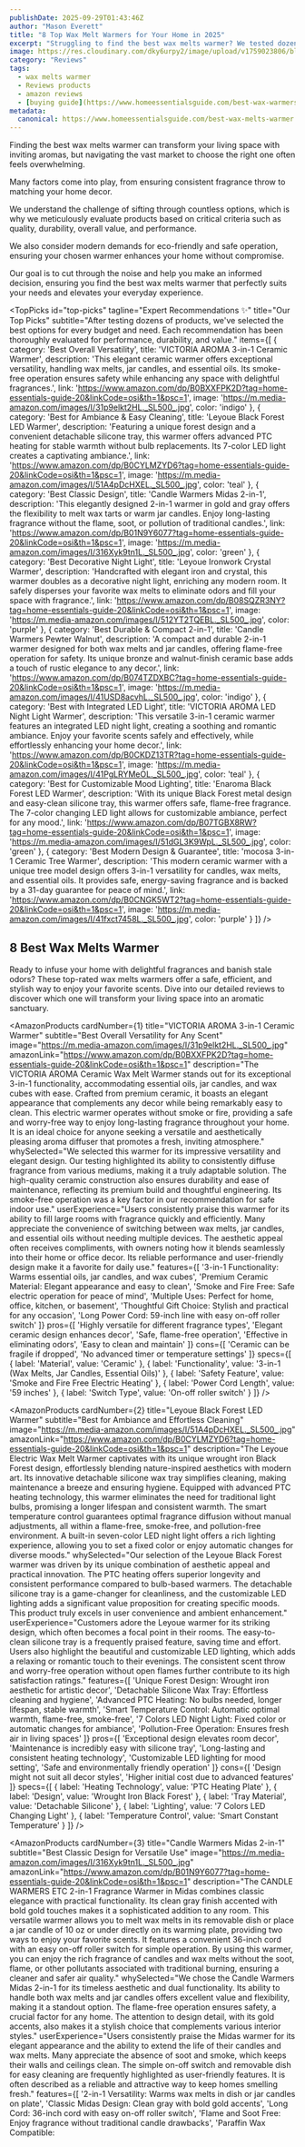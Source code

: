 ```yaml
---
publishDate: 2025-09-29T01:43:46Z
author: "Mason Everett"
title: "8 Top Wax Melt Warmers for Your Home in 2025"
excerpt: "Struggling to find the best wax melts warmer? We tested dozens to help you choose the perfect, long-lasting aroma diffuser for your space."
image: https://res.cloudinary.com/dky6urpy2/image/upload/v1759023806/blog_image_1759023805_w8jwjb.webp
category: "Reviews"
tags:
  - wax melts warmer
  - Reviews products
  - amazon reviews
  - [buying guide](https://www.homeessentialsguide.com/best-wax-warmers-for-wax-melts)
metadata:
  canonical: https://www.homeessentialsguide.com/best-wax-melts-warmer
---
```



<p>
  Finding the best wax melts warmer can transform your living space with inviting aromas, but navigating the vast market to choose the right one often feels overwhelming.
</p>
<p>
  Many factors come into play, from ensuring consistent fragrance throw to matching your home decor.
</p>
<p>
  We understand the challenge of sifting through countless options, which is why we meticulously evaluate products based on critical criteria such as quality, durability, overall value, and performance.
</p>
<p>
  We also consider modern demands for eco-friendly and safe operation, ensuring your chosen warmer enhances your home without compromise.
</p>
<p>
  Our goal is to cut through the noise and help you make an informed decision, ensuring you find the best wax melts warmer that perfectly suits your needs and elevates your everyday experience.
</p>

<TopPicks
  id="top-picks"
  tagline="Expert Recommendations ✨"
  title="Our Top Picks"
  subtitle="After testing dozens of products, we've selected the best options for every budget and need. Each recommendation has been thoroughly evaluated for performance, durability, and value."
  items={[
    {
      category: 'Best Overall Versatility',
      title: 'VICTORIA AROMA 3-in-1 Ceramic Warmer',
      description: 'This elegant ceramic warmer offers exceptional versatility, handling wax melts, jar candles, and essential oils. Its smoke-free operation ensures safety while enhancing any space with delightful fragrances.',
      link: 'https://www.amazon.com/dp/B0BXXFPK2D?tag=home-essentials-guide-20&linkCode=osi&th=1&psc=1',
      image: 'https://m.media-amazon.com/images/I/31p9elkt2HL._SL500_.jpg',
      color: 'indigo'
    },
    {
      category: 'Best for Ambiance & Easy Cleaning',
      title: 'Leyoue Black Forest LED Warmer',
      description: 'Featuring a unique forest design and a convenient detachable silicone tray, this warmer offers advanced PTC heating for stable warmth without bulb replacements. Its 7-color LED light creates a captivating ambiance.',
      link: 'https://www.amazon.com/dp/B0CYLMZYD6?tag=home-essentials-guide-20&linkCode=osi&th=1&psc=1',
      image: 'https://m.media-amazon.com/images/I/51A4pDcHXEL._SL500_.jpg',
      color: 'teal'
    },
    {
      category: 'Best Classic Design',
      title: 'Candle Warmers Midas 2-in-1',
      description: 'This elegantly designed 2-in-1 warmer in gold and gray offers the flexibility to melt wax tarts or warm jar candles. Enjoy long-lasting fragrance without the flame, soot, or pollution of traditional candles.',
      link: 'https://www.amazon.com/dp/B01N9Y6077?tag=home-essentials-guide-20&linkCode=osi&th=1&psc=1',
      image: 'https://m.media-amazon.com/images/I/316Xyk9tn1L._SL500_.jpg',
      color: 'green'
    },
    {
      category: 'Best Decorative Night Light',
      title: 'Leyoue Ironwork Crystal Warmer',
      description: 'Handcrafted with elegant iron and crystal, this warmer doubles as a decorative night light, enriching any modern room. It safely disperses your favorite wax melts to eliminate odors and fill your space with fragrance.',
      link: 'https://www.amazon.com/dp/B08SQZR3NY?tag=home-essentials-guide-20&linkCode=osi&th=1&psc=1',
      image: 'https://m.media-amazon.com/images/I/512YT2TQEBL._SL500_.jpg',
      color: 'purple'
    },
    {
      category: 'Best Durable & Compact 2-in-1',
      title: 'Candle Warmers Pewter Walnut',
      description: 'A compact and durable 2-in-1 warmer designed for both wax melts and jar candles, offering flame-free operation for safety. Its unique bronze and walnut-finish ceramic base adds a touch of rustic elegance to any decor.',
      link: 'https://www.amazon.com/dp/B074TZDXBC?tag=home-essentials-guide-20&linkCode=osi&th=1&psc=1',
      image: 'https://m.media-amazon.com/images/I/41USD8acvhL._SL500_.jpg',
      color: 'indigo'
    },
    {
      category: 'Best with Integrated LED Light',
      title: 'VICTORIA AROMA LED Night Light Warmer',
      description: 'This versatile 3-in-1 ceramic warmer features an integrated LED night light, creating a soothing and romantic ambiance. Enjoy your favorite scents safely and effectively, while effortlessly enhancing your home decor.',
      link: 'https://www.amazon.com/dp/B0CKDZ13TR?tag=home-essentials-guide-20&linkCode=osi&th=1&psc=1',
      image: 'https://m.media-amazon.com/images/I/41PgLRYMeOL._SL500_.jpg',
      color: 'teal'
    },
    {
      category: 'Best for Customizable Mood Lighting',
      title: 'Enaroma Black Forest LED Warmer',
      description: 'With its unique Black Forest metal design and easy-clean silicone tray, this warmer offers safe, flame-free fragrance. The 7-color changing LED light allows for customizable ambiance, perfect for any mood.',
      link: 'https://www.amazon.com/dp/B07TGBX8RW?tag=home-essentials-guide-20&linkCode=osi&th=1&psc=1',
      image: 'https://m.media-amazon.com/images/I/51dGL3K9WpL._SL500_.jpg',
      color: 'green'
    },
    {
      category: 'Best Modern Design & Guarantee',
      title: 'mocosa 3-in-1 Ceramic Tree Warmer',
      description: 'This modern ceramic warmer with a unique tree model design offers 3-in-1 versatility for candles, wax melts, and essential oils. It provides safe, energy-saving fragrance and is backed by a 31-day guarantee for peace of mind.',
      link: 'https://www.amazon.com/dp/B0CNGK5WT2?tag=home-essentials-guide-20&linkCode=osi&th=1&psc=1',
      image: 'https://m.media-amazon.com/images/I/41fxct7458L._SL500_.jpg',
      color: 'purple'
    }
  ]}
/>

## 8 Best Wax Melts Warmer

Ready to infuse your home with delightful fragrances and banish stale odors? These top-rated wax melts warmers offer a safe, efficient, and stylish way to enjoy your favorite scents. Dive into our detailed reviews to discover which one will transform your living space into an aromatic sanctuary.

<AmazonProducts
  cardNumber={1}
  title="VICTORIA AROMA 3-in-1 Ceramic Warmer"
  subtitle="Best Overall Versatility for Any Scent"
  image="https://m.media-amazon.com/images/I/31p9elkt2HL._SL500_.jpg"
  amazonLink="https://www.amazon.com/dp/B0BXXFPK2D?tag=home-essentials-guide-20&linkCode=osi&th=1&psc=1"
  description="The VICTORIA AROMA Ceramic Wax Melt Warmer stands out for its exceptional 3-in-1 functionality, accommodating essential oils, jar candles, and wax cubes with ease. Crafted from premium ceramic, it boasts an elegant appearance that complements any decor while being remarkably easy to clean. This electric warmer operates without smoke or fire, providing a safe and worry-free way to enjoy long-lasting fragrance throughout your home. It is an ideal choice for anyone seeking a versatile and aesthetically pleasing aroma diffuser that promotes a fresh, inviting atmosphere."
  whySelected="We selected this warmer for its impressive versatility and elegant design. Our testing highlighted its ability to consistently diffuse fragrance from various mediums, making it a truly adaptable solution. The high-quality ceramic construction also ensures durability and ease of maintenance, reflecting its premium build and thoughtful engineering. Its smoke-free operation was a key factor in our recommendation for safe indoor use."
  userExperience="Users consistently praise this warmer for its ability to fill large rooms with fragrance quickly and efficiently. Many appreciate the convenience of switching between wax melts, jar candles, and essential oils without needing multiple devices. The aesthetic appeal often receives compliments, with owners noting how it blends seamlessly into their home or office decor. Its reliable performance and user-friendly design make it a favorite for daily use."
  features={[
    '3-in-1 Functionality: Warms essential oils, jar candles, and wax cubes',
    'Premium Ceramic Material: Elegant appearance and easy to clean',
    'Smoke and Fire Free: Safe electric operation for peace of mind',
    'Multiple Uses: Perfect for home, office, kitchen, or basement',
    'Thoughtful Gift Choice: Stylish and practical for any occasion',
    'Long Power Cord: 59-inch line with easy on-off roller switch'
  ]}
  pros={[
    'Highly versatile for different fragrance types',
    'Elegant ceramic design enhances decor',
    'Safe, flame-free operation',
    'Effective in eliminating odors',
    'Easy to clean and maintain'
  ]}
  cons={[
    'Ceramic can be fragile if dropped',
    'No advanced timer or temperature settings'
  ]}
  specs={[
    { label: 'Material', value: 'Ceramic' },
    { label: 'Functionality', value: '3-in-1 (Wax Melts, Jar Candles, Essential Oils)' },
    { label: 'Safety Feature', value: 'Smoke and Fire Free Electric Heating' },
    { label: 'Power Cord Length', value: '59 inches' },
    { label: 'Switch Type', value: 'On-off roller switch' }
  ]}
/>

<AmazonProducts
  cardNumber={2}
  title="Leyoue Black Forest LED Warmer"
  subtitle="Best for Ambiance and Effortless Cleaning"
  image="https://m.media-amazon.com/images/I/51A4pDcHXEL._SL500_.jpg"
  amazonLink="https://www.amazon.com/dp/B0CYLMZYD6?tag=home-essentials-guide-20&linkCode=osi&th=1&psc=1"
  description="The Leyoue Electric Wax Melt Warmer captivates with its unique wrought iron Black Forest design, effortlessly blending nature-inspired aesthetics with modern art. Its innovative detachable silicone wax tray simplifies cleaning, making maintenance a breeze and ensuring hygiene. Equipped with advanced PTC heating technology, this warmer eliminates the need for traditional light bulbs, promising a longer lifespan and consistent warmth. The smart temperature control guarantees optimal fragrance diffusion without manual adjustments, all within a flame-free, smoke-free, and pollution-free environment. A built-in seven-color LED night light offers a rich lighting experience, allowing you to set a fixed color or enjoy automatic changes for diverse moods."
  whySelected="Our selection of the Leyoue Black Forest warmer was driven by its unique combination of aesthetic appeal and practical innovation. The PTC heating offers superior longevity and consistent performance compared to bulb-based warmers. The detachable silicone tray is a game-changer for cleanliness, and the customizable LED lighting adds a significant value proposition for creating specific moods. This product truly excels in user convenience and ambient enhancement."
  userExperience="Customers adore the Leyoue warmer for its striking design, which often becomes a focal point in their rooms. The easy-to-clean silicone tray is a frequently praised feature, saving time and effort. Users also highlight the beautiful and customizable LED lighting, which adds a relaxing or romantic touch to their evenings. The consistent scent throw and worry-free operation without open flames further contribute to its high satisfaction ratings."
  features={[
    'Unique Forest Design: Wrought iron aesthetic for artistic decor',
    'Detachable Silicone Wax Tray: Effortless cleaning and hygiene',
    'Advanced PTC Heating: No bulbs needed, longer lifespan, stable warmth',
    'Smart Temperature Control: Automatic optimal warmth, flame-free, smoke-free',
    '7 Colors LED Night Light: Fixed color or automatic changes for ambiance',
    'Pollution-Free Operation: Ensures fresh air in living spaces'
  ]}
  pros={[
    'Exceptional design elevates room decor',
    'Maintenance is incredibly easy with silicone tray',
    'Long-lasting and consistent heating technology',
    'Customizable LED lighting for mood setting',
    'Safe and environmentally friendly operation'
  ]}
  cons={[
    'Design might not suit all decor styles',
    'Higher initial cost due to advanced features'
  ]}
  specs={[
    { label: 'Heating Technology', value: 'PTC Heating Plate' },
    { label: 'Design', value: 'Wrought Iron Black Forest' },
    { label: 'Tray Material', value: 'Detachable Silicone' },
    { label: 'Lighting', value: '7 Colors LED Changing Light' },
    { label: 'Temperature Control', value: 'Smart Constant Temperature' }
  ]}
/>

<AmazonProducts
  cardNumber={3}
  title="Candle Warmers Midas 2-in-1"
  subtitle="Best Classic Design for Versatile Use"
  image="https://m.media-amazon.com/images/I/316Xyk9tn1L._SL500_.jpg"
  amazonLink="https://www.amazon.com/dp/B01N9Y6077?tag=home-essentials-guide-20&linkCode=osi&th=1&psc=1"
  description="The CANDLE WARMERS ETC 2-in-1 Fragrance Warmer in Midas combines classic elegance with practical functionality. Its clean gray finish accented with bold gold touches makes it a sophisticated addition to any room. This versatile warmer allows you to melt wax melts in its removable dish or place a jar candle of 10 oz or under directly on its warming plate, providing two ways to enjoy your favorite scents. It features a convenient 36-inch cord with an easy on-off roller switch for simple operation. By using this warmer, you can enjoy the rich fragrance of candles and wax melts without the soot, flame, or other pollutants associated with traditional burning, ensuring a cleaner and safer air quality."
  whySelected="We chose the Candle Warmers Midas 2-in-1 for its timeless aesthetic and dual functionality. Its ability to handle both wax melts and jar candles offers excellent value and flexibility, making it a standout option. The flame-free operation ensures safety, a crucial factor for any home. The attention to design detail, with its gold accents, also makes it a stylish choice that complements various interior styles."
  userExperience="Users consistently praise the Midas warmer for its elegant appearance and the ability to extend the life of their candles and wax melts. Many appreciate the absence of soot and smoke, which keeps their walls and ceilings clean. The simple on-off switch and removable dish for easy cleaning are frequently highlighted as user-friendly features. It is often described as a reliable and attractive way to keep homes smelling fresh."
  features={[
    '2-in-1 Versatility: Warms wax melts in dish or jar candles on plate',
    'Classic Midas Design: Clean gray with bold gold accents',
    'Long Cord: 36-inch cord with easy on-off roller switch',
    'Flame and Soot Free: Enjoy fragrance without traditional candle drawbacks',
    'Paraffin Wax Compatible: